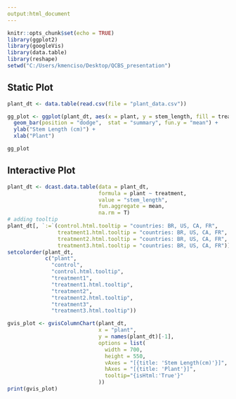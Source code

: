 ```yaml
---
output:html_document
---
```



```r
knitr::opts_chunk$set(echo = TRUE)
library(ggplot2)
library(googleVis)
library(data.table)
library(reshape)
setwd("C:/Users/kmenciso/Desktop/QCBS_presentation")
```

## Static Plot

```r
plant_dt <- data.table(read.csv(file = "plant_data.csv"))

gg_plot <- ggplot(plant_dt, aes(x = plant, y = stem_length, fill = treatment)) +
  geom_bar(position = "dodge",  stat = "summary", fun.y = "mean") + 
  ylab("Stem Length (cm)") +
  xlab("Plant")

gg_plot
```

## Interactive Plot

```r
plant_dt <- dcast.data.table(data = plant_dt,
                             formula = plant ~ treatment,
                             value = "stem_length",
                             fun.aggregate = mean,
                             na.rm = T)
# adding tooltip
plant_dt[, `:=`(control.html.tooltip = "countries: BR, US, CA, FR",
                treatment1.html.tooltip = "countries: BR, US, CA, FR",
                treatment2.html.tooltip = "countries: BR, US, CA, FR",
                treatment3.html.tooltip = "countries: BR, US, CA, FR")]
setcolorder(plant_dt,
            c("plant",
              "control",
              "control.html.tooltip",
              "treatment1",
              "treatment1.html.tooltip",
              "treatment2",
              "treatment2.html.tooltip",
              "treatment3",
              "treatment3.html.tooltip"))

gvis_plot <- gvisColumnChart(plant_dt,
                             x = "plant",
                             y = names(plant_dt)[-1],
                             options = list(
                               width = 700,
                               height = 550,
                               vAxes = "[{title: 'Stem Length(cm)'}]",
                               hAxes = "[{title: 'Plant'}]",
                               tooltip="{isHtml:'True'}"
                             ))
print(gvis_plot)
```


